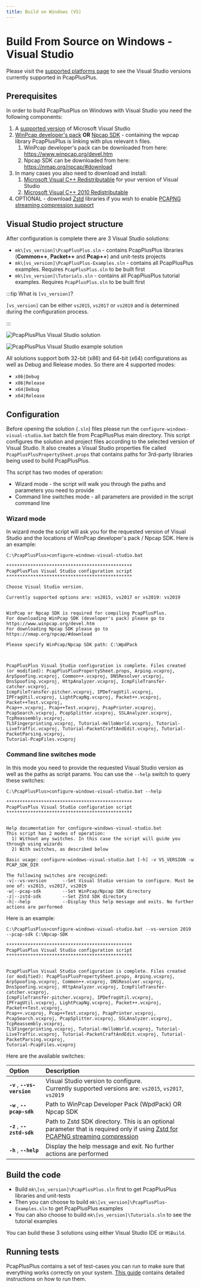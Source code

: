 ```yaml
---
title: Build on Windows (VS)
---
```


# Build From Source on Windows - Visual Studio

Please visit the [supported platforms page](../platforms) to see the Visual Studio versions currently supported in PcapPlusPlus.

## Prerequisites

In order to build PcapPlusPlus on Windows with Visual Studio you need the following components:

1. A [supported version](../platforms) of Microsoft Visual Studio
2. [WinPcap developer's pack](https://www.winpcap.org/devel.htm) **OR** [Npcap SDK](https://nmap.org/npcap/guide/npcap-devguide.html) - containing the wpcap library PcapPlusPlus is linking with plus relevant `h` files.
   1. WinPcap developer's pack can be downloaded from here: <https://www.winpcap.org/devel.htm>
   2. Npcap SDK can be downloaded from here: <https://nmap.org/npcap/#download>
3. In many cases you also need to download and install:
   1. [Microsoft Visual C++ Redistributable](https://support.microsoft.com/en-us/help/2977003/the-latest-supported-visual-c-downloads) for your version of Visual Studio
   2. [Microsoft Visual C++ 2010 Redistributable](https://www.microsoft.com/en-us/download/confirmation.aspx?id=14632)
4. OPTIONAL - download [Zstd](https://github.com/facebook/zstd/releases/latest) libraries if you wish to enable [PCAPNG streaming compression support](../features#readingwriting-pcapng-files-with-compression)

## Visual Studio project structure

After configuration is complete there are 3 Visual Studio solutions:

- `mk\[vs_version]\PcapPlusPlus.sln` - contains PcapPlusPlus libraries (**Common++**, **Packet++** and **Pcap++**) and unit-tests projects
- `mk\[vs_version]\PcapPlusPlus-Examples.sln` - contains all PcapPlusPlus examples. Requires `PcapPlusPlus.sln` to be built first
- `mk\[vs_version]\Tutorials.sln` - contains all PcapPlusPlus tutorial examples. Requires `PcapPlusPlus.sln` to be built first

:::tip What is `[vs_version]`?

`[vs_version]` can be either `vs2015`, `vs2017` or `vs2019` and is determined during the configuration process.

:::

![PcapPlusPlus Visual Studio solution](/img/install/vs2015pcpp.png)

![PcapPlusPlus Visual Studio example solution](/img/install/vs2015examples.png)

All solutions support both 32-bit (x86) and 64-bit (x64) configurations as well as Debug and Release modes. So there are 4 supported modes:

- `x86|Debug`
- `x86|Release`
- `x64|Debug`
- `x64|Release`

## Configuration

Before opening the solution (`.sln`) files please run the `configure-windows-visual-studio.bat` batch file from PcapPlusPlus main directory. This script configures the solution and project files according to the selected version of Visual Studio. It also creates a Visual Studio properties file called `PcapPlusPlusPropertySheet.props` that contains paths for 3rd-party libraries being used to build PcapPlusPlus.

Ths script has two modes of operation:

- Wizard mode - the script will walk you through the paths and parameters you need to provide
- Command line switches mode - all parameters are provided in the script command line

### Wizard mode

In wizard mode the script will ask you for the requested version of Visual Studio and the locations of WinPcap developer's pack / Npcap SDK. Here is an example:

```text
C:\PcapPlusPlus>configure-windows-visual-studio.bat

***********************************************
PcapPlusPlus Visual Studio configuration script
***********************************************

Choose Visual Studio version.

Currently supported options are: vs2015, vs2017 or vs2019: vs2019


WinPcap or Npcap SDK is required for compiling PcapPlusPlus.
For downloading WinPcap SDK (developer's pack) please go to https://www.winpcap.org/devel.htm
For downloading Npcap SDK please go to https://nmap.org/npcap/#download

Please specify WinPcap/Npcap SDK path: C:\WpdPack



PcapPlusPlus Visual Studio configuration is complete. Files created (or modified): PcapPlusPlusPropertySheet.props, Arping.vcxproj,
ArpSpoofing.vcxproj, Common++.vcxproj, DNSResolver.vcxproj, DnsSpoofing.vcxproj, HttpAnalyzer.vcxproj, IcmpFileTransfer-catcher.vcxproj,
IcmpFileTransfer-pitcher.vcxproj, IPDefragUtil.vcxproj, IPFragUtil.vcxproj, LightPcapNg.vcxproj, Packet++.vcxproj, Packet++Test.vcxproj,
Pcap++.vcxproj, Pcap++Test.vcxproj, PcapPrinter.vcxproj, PcapSearch.vcxproj, PcapSplitter.vcxproj, SSLAnalyzer.vcxproj, TcpReassembly.vcxproj,
TLSFingerprinting.vcxproj, Tutorial-HelloWorld.vcxproj, Tutorial-LiveTraffic.vcxproj, Tutorial-PacketCraftAndEdit.vcxproj, Tutorial-PacketParsing.vcxproj,
Tutorial-PcapFiles.vcxproj
```

### Command line switches mode

In this mode you need to provide the requested Visual Studio version as well as the paths as script params. You can use the `--help` switch to query these switches:

```text
C:\PcapPlusPlus>configure-windows-visual-studio.bat --help

***********************************************
PcapPlusPlus Visual Studio configuration script
***********************************************


Help documentation for configure-windows-visual-studio.bat
This script has 2 modes of operation:
  1) Without any switches. In this case the script will guide you through using wizards
  2) With switches, as described below

Basic usage: configure-windows-visual-studio.bat [-h] -v VS_VERSION -w PCAP_SDK_DIR

The following switches are recognized:
-v|--vs-version      --Set Visual Studio version to configure. Must be one of: vs2015, vs2017, vs2019
-w|--pcap-sdk        --Set WinPcap/Npcap SDK directory
-z|--zstd-sdk        --Set ZStd SDK directory
-h|--help            --Display this help message and exits. No further actions are performed
```

Here is an example:

```shell
C:\PcapPlusPlus>configure-windows-visual-studio.bat --vs-version 2019 --pcap-sdk C:\Npcap-SDK

***********************************************
PcapPlusPlus Visual Studio configuration script
***********************************************


PcapPlusPlus Visual Studio configuration is complete. Files created (or modified): PcapPlusPlusPropertySheet.props, Arping.vcxproj,
ArpSpoofing.vcxproj, Common++.vcxproj, DNSResolver.vcxproj, DnsSpoofing.vcxproj, HttpAnalyzer.vcxproj, IcmpFileTransfer-catcher.vcxproj,
IcmpFileTransfer-pitcher.vcxproj, IPDefragUtil.vcxproj, IPFragUtil.vcxproj, LightPcapNg.vcxproj, Packet++.vcxproj, Packet++Test.vcxproj,
Pcap++.vcxproj, Pcap++Test.vcxproj, PcapPrinter.vcxproj, PcapSearch.vcxproj, PcapSplitter.vcxproj, SSLAnalyzer.vcxproj, TcpReassembly.vcxproj,
TLSFingerprinting.vcxproj, Tutorial-HelloWorld.vcxproj, Tutorial-LiveTraffic.vcxproj, Tutorial-PacketCraftAndEdit.vcxproj, Tutorial-PacketParsing.vcxproj,
Tutorial-PcapFiles.vcxproj
```

Here are the available switches:

| Option                           | Description                                                                                                                                                                                |
| :------------------------------- | :----------------------------------------------------------------------------------------------------------------------------------------------------------------------------------------- |
| **`-v`** , **`--vs-version`**    | Visual Studio version to configure.<br/>Currently supported versions are: `vs2015`, `vs2017`, `vs2019`                                                                                     |
| **`-w`** , **`--pcap-sdk`**      | Path to WinPcap Developer Pack (WpdPack) OR Npcap SDK                                                                                                                                      |
| **`-z`** , **`--zstd-sdk`**      | Path to Zstd SDK directory. This is an optional parameter that is required only if using [Zstd for PCAPNG streaming compression](../features#readingwriting-pcapng-files-with-compression) |
| **`-h`** , **`--help`**          | Display the help message and exit. No further actions are performed                                                                                                                        |

## Build the code

- Build `mk\[vs_version]\PcapPlusPlus.sln` first to get PcapPlusPlus libraries and unit-tests
- Then you can choose to build `mk\[vs_version]\PcapPlusPlus-Examples.sln` to get PcapPlusPlus examples
- You can also choose to build `mk\[vs_version]\Tutorials.sln` to see the tutorial examples

You can build these 3 solutions using either Visual Studio IDE or `MSBuild`.

## Running tests

PcapPlusPlus contains a set of test-cases you can run to make sure that everything works correctly on your system. [This guide](../tests) contains detailed instructions on how to run them.

